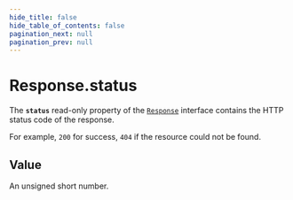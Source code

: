 ```yaml
---
hide_title: false
hide_table_of_contents: false
pagination_next: null
pagination_prev: null
---
```

# Response.status

The **`status`** read-only property of the [`Response`](../../../globals/Response/Response.md) interface contains the HTTP status code of the response.

For example, `200` for success, `404` if the resource could not be found.

## Value

An unsigned short number.
